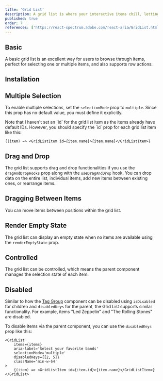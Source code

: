 ```yaml
---
title: 'Grid List'
description: A grid list is where your interactive items chill, letting you navigate with your keyboard, pick one or multiple, and even drop some row actions.
published: true
order: 7
references: ['https://react-spectrum.adobe.com/react-aria/GridList.html#props']
---
```


## Basic

A basic grid list is an excellent way for users to browse through items, perfect for selecting one or multiple items, and also supports row actions.

<Demo component='collections/grid-list/grid-list-demo' />

## Installation

<Install component='grid-list' />

## Multiple Selection

To enable multiple selections, set the `selectionMode` prop to `multiple`. Since this prop has no default value, you must define it explicitly.

<Demo component='collections/grid-list/grid-list-multiple-demo' />
Note that I haven't set an `id` for the grid list item as the items already have default IDs.
However, you should specify the `id` prop for each grid list item like this:

```tsx
{(item) => <GridListItem id={item.name}>{item.name}</GridListItem>}
```

## Drag and Drop

The grid list supports drag and drop functionalities if you use the `dragAndDropHooks` prop along with the `useDragAndDrop` hook. You can drop data on the entire list, individual items, add new items between existing ones, or rearrange items.

<Demo component='collections/grid-list/grid-list-drag-demo' />

## Dragging Between Items

You can move items between positions within the grid list.

<Demo component='collections/grid-list/grid-list-drag-between-item-demo' />

## Render Empty State

The grid list can display an empty state when no items are available using the `renderEmptyState` prop.

<Demo component='collections/grid-list/grid-list-render-empty-state-demo' />

## Controlled

The grid list can be controlled, which means the parent component manages the selection state of each item.

<Demo component='collections/grid-list/grid-list-controlled-demo' />

## Disabled

Similar to how the [Tag Group](/docs/components/collections/tag-group) component can be disabled using `isDisabled` for children and `disabledKeys` for the parent, the Grid List supports similar functionality. For example, items "Led Zeppelin" and "The Rolling Stones" are disabled.

<Demo component='collections/grid-list/grid-list-disabled-demo' />

To disable items via the parent component, you can use the `disabledKeys` prop like this:

```tsx {5}
<GridList
    items={items}
    aria-label='Select your favorite bands'
    selectionMode='multiple'
    disabledKeys={[2, 5]}
    className='min-w-64'
>
    {(item) => <GridListItem id={item.id}>{item.name}</GridListItem>}
</GridList>
```
